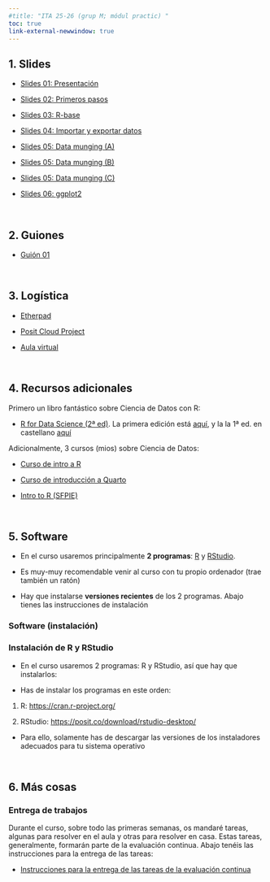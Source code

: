 ```yaml
---
#title: "ITA 25-26 (grup M; módul practic) "
toc: true
link-external-newwindow: true
---
```



## 1. Slides

- [Slides 01: Presentación](./slides/slides_01_presentacion.html){target="_blank"}

- [Slides 02: Primeros pasos](./slides/slides_02_primeros-pasos.html){target="_blank"}

- [Slides 03: R-base](./slides/slides_03_R-base-01.html){target="_blank"}

- [Slides 04: Importar y exportar datos](./slides/slides_04_cargar-datos.html){target="_blank"}

- [Slides 05: Data munging (A)](./slides/slides_05A_data-munging.html){target="_blank"}

- [Slides 05: Data munging (B)](./slides/slides_05B_data-munging.html){target="_blank"}

- [Slides 05: Data munging (C)](./slides/slides_05C_data-munging.html){target="_blank"}

- [Slides 06: ggplot2](./slides/slides_06_ggplot2_A.html){target="_blank"}



<br>


## 2. Guiones

- [Guión 01](./guiones/guion_01_ITA.zip){target="_blank"}


<br>

## 3. Logística

- [Etherpad](https://etherpad.wikimedia.org/p/pjperez){target="_blank"}

- [Posit Cloud Project](https://posit.cloud/content/8706947)

- [Aula virtual](https://aulavirtual.uv.es/course/view.php?id=100342){target="_blank"}


<br>

## 4. Recursos adicionales

Primero un libro fantástico sobre Ciencia de Datos con R: 

- [R for Data Science (2ª ed)](https://r4ds.hadley.nz/). La primera edición está [aquí](https://r4ds.had.co.nz/){target="_blank"}, y la la 1ª ed. en castellano  [aquí](https://es.r4ds.hadley.nz/){target="_blank"} 


 Adicionalmente, 3 cursos (mios) sobre Ciencia de Datos:
 
- [Curso de intro a R](https://perezp44.github.io/intro-ds-24-25-web/){target="_blank"}

- [Curso de introducción a Quarto](https://perezp44.github.io/intro.to.quarto.2025/){target="_blank"}

- [Intro to R (SFPIE)](https://perezp44.github.io/intro.R.sfpie.2025.web/){target="_blank"}

<br>

## 5. Software

::: {.callout-note appearance="minimal" icon="false"}

- En el curso usaremos principalmente **2 programas**: [R](https://cran.r-project.org/){target="_blank"} y [RStudio](https://www.rstudio.com/products/rstudio/download/# download){target="_blank"}. 

- Es muy-muy recomendable venir al curso con tu propio ordenador (trae también un ratón)


- Hay que instalarse **versiones recientes** de los 2 programas. Abajo tienes las instrucciones de instalación

:::


### Software (instalación)

::: {.callout-important collapse="false" appearance="default" icon="false"}
### Instalación de R y RStudio

- En el curso usaremos 2 programas: R y RStudio, así que hay que instalarlos:

- Has de instalar los programas en este orden:

 1. R: <https://cran.r-project.org/>{target="_blank"}

 2. RStudio: <https://posit.co/download/rstudio-desktop/>{target="_blank"}


- Para ello, solamente has de descargar las versiones de los instaladores adecuados para tu sistema operativo
:::


<br>

## 6. Más cosas

### Entrega de trabajos

Durante el curso, sobre todo las primeras semanas, os mandaré tareas, algunas para resolver en el aula y otras para resolver en casa. Estas tareas, generalmente, formarán parte de la evaluación continua. Abajo tenéis las instrucciones para la entrega de las tareas:

- [Instrucciones para la entrega de las tareas de la evaluación continua](./mas-cosas/04_como-entregar-las-tareas-uploader.html){target="_blank"}

<br><br>
